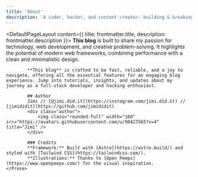 ```yaml
---
title: 'About'
description: 'A coder, hacker, and content creator— building & breaking as much shit as possible.'
---
```


<DefaultPageLayout content={{ title: frontmatter.title, description: frontmatter.description }}>
    <Prose>
            **This blog** is built to share my passion for technology, web development, and creative problem-solving. It highlights the potential of modern web frameworks, combining performance with a clean and minimalistic design.

            **This blog** is crafted to be fast, reliable, and a joy to navigate, offering all the essential features for an engaging blog experience. Jump into tutorials, insights, and updates about my journey as a full-stack developer and hacking enthusiast.

            ## Author
            Jimi // [@jimi.did.it](https://instagram.com/jimi.did.it) // [jimididit](https://github.com/jimididit)
            <div class="author">
                <img class="rounded-full" width="160" src="https://avatars.githubusercontent.com/u/98427565?v=4" title="Jimi" />
            </div>

            ### Credits
            **Framework:** Built with [Astro](https://astro.build/) and styled with [Tailwind CSS](https://tailwindcss.com/).  
            **Illustrations:** Thanks to [Open Peeps](https://www.openpeeps.com/) for the visual inspiration.
    </Prose>
</DefaultPageLayout>


